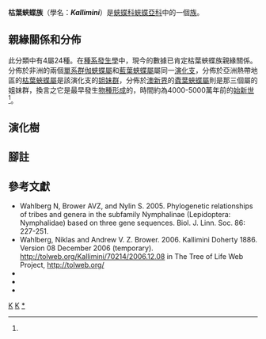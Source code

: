 {{NoteTA
|G1=Butterfly
}}
{{Automatic Taxobox
| taxon = Kallimini
| authority = Doherty, 1886
| fossil_range = {{fossilrange|48|0|earliest=61}}<small>從[[始新世|始新世]]至今<ref name=w2006>Wahlberg, N. 2006. That awkward age for butterflies: insights from the age of the butterfly subfamily Nymphalinae. Systematic Biology 55:703-714. {{en}}</ref></small>
| image = Autumn Leaf-Madayippara.jpg
| image_caption = [[蠹葉蛺蝶|蠹葉蛺蝶]]<br />''Doleschallia bisaltide''
| type_genus = [[枯葉蛺蝶屬|枯葉蛺蝶屬]]<br />''Kallima''
| type_genus_authority = Doubleday, 1849
| subdivision_ranks = 屬
| subdivision = 
* [[藍葉蛺蝶屬|藍葉蛺蝶屬]] ''Mallika''
* [[伽蛺蝶屬|伽蛺蝶屬]] ''Catacroptera''
* [[枯葉蛺蝶屬|枯葉蛺蝶屬]] ''Kallima''
* [[蠹葉蛺蝶屬|蠹葉蛺蝶屬]] ''Doleschallia''
}}

'''枯葉蛺蝶族'''（學名：'''''Kallimini'''''）是[[蛺蝶科|蛺蝶科]][[蛺蝶亞科|蛺蝶亞科]]中的一個[[族_(生物)|族]]。

== 親緣關係和分佈 ==
此分類中有4屬24種。在[[種系發生學|種系發生學]]中，現今的數據已肯定枯葉蛺蝶族親緣關係。分佈於非洲的兩個[[單系群|單系群]][[伽蛺蝶屬|伽蛺蝶屬]]和[[藍葉蛺蝶屬|藍葉蛺蝶屬]]屬同一[[演化支|演化支]]，分佈於亞洲熱帶地區的[[枯葉蛺蝶屬|枯葉蛺蝶屬]]是該演化支的[[姐妹群|姐妹群]]，分佈於[[澳新界|澳新界]]的[[蠹葉蛺蝶屬|蠹葉蛺蝶屬]]則是那三個屬的姐妹群，換言之它是最早發生[[物種形成|物種形成]]的，時間約為4000-5000萬年前的[[始新世|始新世]]<ref name=w2006/>。

== 演化樹 ==
{{clade
|label1='''枯葉蛺蝶族'''
|1={{clade
|1=[[蠹葉蛺蝶屬|蠹葉蛺蝶屬]] ''Doleschallia''
|2={{clade
|1=[[枯葉蛺蝶屬|枯葉蛺蝶屬]] ''Kallima''
|2={{clade
|1=[[伽蛺蝶屬|伽蛺蝶屬]] ''Catacroptera''
|2=[[藍葉蛺蝶屬|藍葉蛺蝶屬]] ''Mallika''}}}}}}}}

== 腳註 ==
{{reflist}}

== 參考文獻 ==
{{Commons category| Kallimini}}
* Wahlberg N, Brower AVZ, and Nylin S. 2005. Phylogenetic relationships of tribes and genera in the subfamily Nymphalinae (Lepidoptera: Nymphalidae) based on three gene sequences. Biol. J. Linn. Soc. 86: 227-251.
* Wahlberg, Niklas and Andrew V. Z. Brower. 2006. Kallimini Doherty 1886. Version 08 December 2006 (temporary). http://tolweb.org/Kallimini/70214/2006.12.08 {{Wayback|url=http://tolweb.org/Kallimini/70214/2006.12.08 |date=20191130170557 }} in The Tree of Life Web Project, http://tolweb.org/ {{Wayback|url=http://tolweb.org/ |date=20110515100516 }}
* {{Cite book | author = 徐堉峰 | title = 《臺灣蝴蝶圖鑑．下【蛺蝶】》 | location = 台灣 | publisher = 晨星出版有限公司 | date = 2013年3月10日 | ISBN = 9789861776682 | language= zh-hant }}
* {{Cite book | author = 呂至堅、陳建仁 | title = 《蝴蝶生活史圖鑑》 | location = 台灣 | publisher = 晨星出版有限公司 | date = 2014年3月23日 | ISBN = 9789861777849 | language= zh-hant }}
* {{Cite book | author = 寿建新 周尧 李宇飞 | title = 世界蝴蝶分類名錄 | location = 中國 | publisher = 陝西科學技術出版社 | date = 2006-04-01 | ISBN = 9787536936768 | language= zh-hans }}

{{蛺蝶亞科}}

{{taxonbar}}
[[Category:_1886年描述的分类群|K]]
[[Category:蛺蝶亞科|K]]
[[Category:枯葉蛺蝶族|*]]